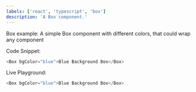 ```yaml
---
labels: ['react', 'typescript', 'box']
description: 'A Box component.'
---
```



Box example: A simple Box component with different colors, that could wrap any component

Code Snippet:
```js
<Box bgColor="blue">Blue Background Box</Box>
```


Live Playground:
```js live
<Box bgColor="blue">Blue Background Box</Box>
```

